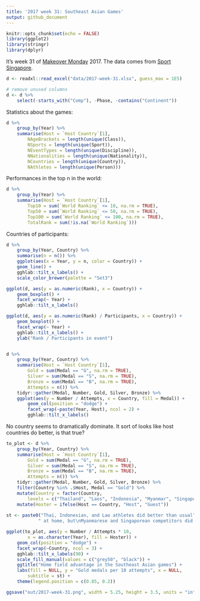 ```yaml
---
title: '2017 week 31: Southeast Asian Games'
output: github_document
---
```


```r
knitr::opts_chunk$set(echo = FALSE)
library(ggplot2)
library(stringr)
library(dplyr)
```

It's week 31 of [Makeover Monday](http://www.makeovermonday.co.uk/data/) 2017. The data comes from [Sport Singapore](https://www.myactivesg.com/sea-games-asean-para-games/28th-sea-games-singapore-2015). 

```r
d <- readxl::read_excel("data/2017-week-31.xlsx", guess_max = 1E5)

# remove unused columns
d <- d %>% 
    select(-starts_with("Comp"), -Phase, -contains("Continent"))
```

Statistics about the games: 

```r
d %>% 
    group_by(Year) %>%
    summarise(Host = `Host Country`[1],
        NAgeBrackets = length(unique(Class)), 
        NSports = length(unique(Sport)), 
        NEventTypes = length(unique(Discipline)), 
        NNationalities = length(unique(Nationality)), 
        NCountries = length(unique(Country)),
        NAthletes = length(unique(Person)))
```

Performances in the top n in the world: 
```r
d %>% 
    group_by(Year) %>%
    summarise(Host = `Host Country`[1],
        Top10 = sum(`World Ranking` <= 10, na.rm = TRUE), 
        Top50 = sum(`World Ranking` <= 50, na.rm = TRUE), 
        Top100 = sum(`World Ranking` <= 100, na.rm = TRUE), 
        TotalRank = sum(!is.na(`World Ranking`)))
```

Countries of participants: 
```r
d %>% 
    group_by(Year, Country) %>% 
    summarise(n = n()) %>% 
    ggplot(aes(x = Year, y = n, color = Country)) + 
    geom_line() + 
    gghlab::tilt_x_labels() + 
    scale_color_brewer(palette = "Set3")

ggplot(d, aes(y = as.numeric(Rank), x = Country)) + 
    geom_boxplot() + 
    facet_wrap(~ Year) + 
    gghlab::tilt_x_labels()

ggplot(d, aes(y = as.numeric(Rank) / Participants, x = Country)) + 
    geom_boxplot() + 
    facet_wrap(~ Year) + 
    gghlab::tilt_x_labels() + 
    ylab("Rank / Participants in event")


d %>% 
    group_by(Year, Country) %>% 
    summarise(Host = `Host Country`[1],
        Gold = sum(Medal == "G", na.rm = TRUE), 
        Silver = sum(Medal == "S", na.rm = TRUE),
        Bronze = sum(Medal == "B", na.rm = TRUE),
        Attempts = n()) %>% 
    tidyr::gather(Medal, Number, Gold, Silver, Bronze) %>% 
    ggplot(aes(y = Number / Attempts, x = Country, fill = Medal)) + 
        geom_col(position = "dodge") + 
        facet_wrap(~paste(Year, Host), ncol = 2) + 
        gghlab::tilt_x_labels()

```

No country seems to dramatically dominate. It sort of looks like host countries do better, is that true?

```r
to_plot <- d %>% 
    group_by(Year, Country) %>% 
    summarise(Host = `Host Country`[1],
        Gold = sum(Medal == "G", na.rm = TRUE), 
        Silver = sum(Medal == "S", na.rm = TRUE),
        Bronze = sum(Medal == "B", na.rm = TRUE),
        Attempts = n()) %>% 
    tidyr::gather(Medal, Number, Gold, Silver, Bronze) %>%
    filter(Country %in% .$Host, Medal == "Gold") %>% 
    mutate(Country = factor(Country, 
        levels = c("Thailand", "Laos", "Indonesia", "Myanmar", "Singapore"))) %>% 
    mutate(Hoster = ifelse(Host == Country, "Host", "Guest"))
    
st <- paste0("Thai, Indonesian, and Lao athletes did better than usual",
            " at home, but\nMyanmarese and Singaporean competitors did not.")

ggplot(to_plot, aes(y = Number / Attempts * 10, 
        x = as.character(Year), fill = Hoster)) + 
    geom_col(position = "dodge") + 
    facet_wrap(~Country, ncol = 3) + 
    gghlab::tilt_x_labels(90) + 
    scale_fill_manual(values = c("grey50", "black")) + 
    ggtitle("Home field advantage in the Southeast Asian games") + 
    labs(fill = NULL, y = "Gold medals per 10 attempts", x = NULL, 
        subtitle = st) + 
    theme(legend.position = c(0.85, 0.2))

ggsave("out/2017-week-31.png", width = 5.25, height = 3.5, units = "in", dpi = 303)
```
